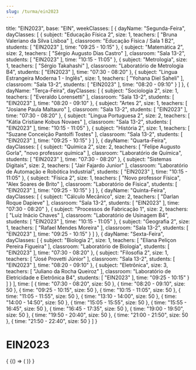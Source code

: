 ```yaml
---
slug: /turma/ein2023
---
```

  title: "EIN2023",
  base: "EIN",
  weekClasses: [
    {
      dayName: "Segunda-Feira",
      dayClasses: [
        {
          subject: "Educação Física 2",
          size: 1,
          teachers: [
            "Bruna Valeriano da Silva Lisboa"
          ],
          classroom: "Educação Física / Sala 1 B2",
          students: [
            "EIN2023"
          ],
          time: "09:25 - 10:15"
        },
        {
          subject: "Matemática 2",
          size: 2,
          teachers: [
            "Sérgio Augusto Dias Castro"
          ],
          classroom: "Sala 13-2",
          students: [
            "EIN2023"
          ],
          time: "10:15 - 11:05"
        },
        {
          subject: "Metrologia",
          size: 1,
          teachers: [
            "Sérgio Takahashi"
          ],
          classroom: "Laboratório de Metrologia B4",
          students: [
            "EIN2023"
          ],
          time: "07:30 - 08:20"
        },
        {
          subject: "Lingua Estrangeira Moderna 1 - Inglês",
          size: 1,
          teachers: [
            "Yohana Diel Saheli"
          ],
          classroom: "Sala 13-2",
          students: [
            "EIN2023"
          ],
          time: "08:20 - 09:10"
        }
      ]
    },
    {
      dayName: "Terça-Feira",
      dayClasses: [
        {
          subject: "Sociologia 2",
          size: 1,
          teachers: [
            "Everaldo Lorensetti"
          ],
          classroom: "Sala 13-2",
          students: [
            "EIN2023"
          ],
          time: "08:20 - 09:10"
        },
        {
          subject: "Artes 2",
          size: 1,
          teachers: [
            "Josiane Paula Maltauro"
          ],
          classroom: "Sala 13-2",
          students: [
            "EIN2023"
          ],
          time: "07:30 - 08:20"
        },
        {
          subject: "Lingua Portuguesa 2",
          size: 2,
          teachers: [
            "Kátia Cristiane Kobus Novaes"
          ],
          classroom: "Sala 13-2",
          students: [
            "EIN2023"
          ],
          time: "10:15 - 11:05"
        },
        {
          subject: "História 2",
          size: 1,
          teachers: [
            "Suzane Conceição Pantolfi Tostes"
          ],
          classroom: "Sala 13-2",
          students: [
            "EIN2023"
          ],
          time: "09:25 - 10:15"
        }
      ]
    },
    {
      dayName: "Quarta-Feira",
      dayClasses: [
        {
          subject: "Química 2",
          size: 2,
          teachers: [
            "Felipe Augusto Gorla",
            "novo professor química"
          ],
          classroom: "Laboratório de Química",
          students: [
            "EIN2023"
          ],
          time: "07:30 - 08:20"
        },
        {
          subject: "Sistemas Digitais",
          size: 2,
          teachers: [
            "Jair Fajardo Junior"
          ],
          classroom: "Laboratório de Automação e Robótica Industrial",
          students: [
            "EIN2023"
          ],
          time: "10:15 - 11:05"
        },
        {
          subject: "Física 2",
          size: 1,
          teachers: [
            "Novo professor Física",
            "Alex Soares de Brito"
          ],
          classroom: "Laboratório de Física",
          students: [
            "EIN2023"
          ],
          time: "09:25 - 10:15"
        }
      ]
    },
    {
      dayName: "Quinta-Feira",
      dayClasses: [
        {
          subject: "Cálculo Mecânico",
          size: 2,
          teachers: [
            "Darlan Roque Dapieve"
          ],
          classroom: "Sala 13-2",
          students: [
            "EIN2023"
          ],
          time: "07:30 - 08:20"
        },
        {
          subject: "Processos de Fabricação 1",
          size: 2,
          teachers: [
            "Luiz Inácio Chaves"
          ],
          classroom: "Laboratório de Usinagem B4",
          students: [
            "EIN2023"
          ],
          time: "10:15 - 11:05"
        },
        {
          subject: "Geografia 2",
          size: 1,
          teachers: [
            "Rafael Mendes Moreira"
          ],
          classroom: "Sala 13-2",
          students: [
            "EIN2023"
          ],
          time: "09:25 - 10:15"
        }
      ]
    },
    {
      dayName: "Sexta-Feira",
      dayClasses: [
        {
          subject: "Biologia 2",
          size: 1,
          teachers: [
            "Eliana Peliçon Pereira Figueira"
          ],
          classroom: "Laboratório de Biologia",
          students: [
            "EIN2023"
          ],
          time: "07:30 - 08:20"
        },
        {
          subject: "Filosofia 2",
          size: 1,
          teachers: [
            "José Provetti Júnior"
          ],
          classroom: "Sala 13-2",
          students: [
            "EIN2023"
          ],
          time: "08:20 - 09:10"
        },
        {
          subject: "Eletrônica",
          size: 3,
          teachers: [
            "Juliano da Rocha Queiroz"
          ],
          classroom: "Laboratório de Eletricidade e Eletrônica B4",
          students: [
            "EIN2023"
          ],
          time: "09:25 - 10:15"
        }
      ]
    }
  ],
  time: [
    {
      time: "07:30 - 08:20",
      size: 50
    },
    {
      time: "08:20 - 09:10",
      size: 50
    },
    {
      time: "09:25 - 10:15",
      size: 50
    },
    {
      time: "10:15 - 11:05",
      size: 50
    },
    {
      time: "11:05 - 11:55",
      size: 50
    },
    {
      time: "13:10 - 14:00",
      size: 50
    },
    {
      time: "14:00 - 14:50",
      size: 50
    },
    {
      time: "15:05 - 15:55",
      size: 50
    },
    {
      time: "15:55 - 16:45",
      size: 50
    },
    {
      time: "16:45 - 17:35",
      size: 50
    },
    {
      time: "19:00 - 19:50",
      size: 50
    },
    {
      time: "19:50 - 20:40",
      size: 50
    },
    {
      time: "21:00 - 21:50",
      size: 50
    },
    {
      time: "21:50 - 22:40",
      size: 50
    }
  ]
}

# EIN2023

<div>
  {
    <BrowserOnly>
      {() => (
        <Grid
          title={data.title}
          weekClasses={data.weekClasses}
          time={data.time}
        />
      )}
    </BrowserOnly>
  }
</div>

